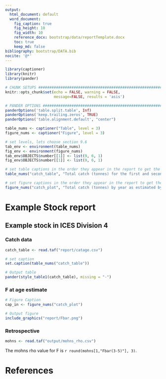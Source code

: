 ```yaml
---
output:
  html_document: default
  word_document:
    fig_caption: true
    fig_height: 10
    fig_width: 10
    reference_docx: bootstrap/data/reportTemplate.docx
    toc: true
    keep_md: false
bibliography: bootstrap/DATA.bib
nocite: '@*'
---
```


```r
library(captioner)
library(knitr)
library(pander)
```

```r
# CHUNK SETUPS #################################################################
knitr::opts_chunk$set(echo = FALSE, warning = FALSE,
                      message=FALSE, results = 'asis')
```

```r
# PANDER OPTIONS ##############################################################
panderOptions('table.split.table', Inf)
panderOptions('keep.trailing.zeros', TRUE)
panderOptions('table.alignment.default', "center")
```

```r
table_nums <- captioner("Table", level = 3)
figure_nums <- captioner("Figure", level = 3)

# set levels, lets choose section 9.6
tab_env <- environment(table_nums)
fig_env <- environment(figure_nums)
tab_env$OBJECTS$number[[1]] <- list(9, 6, 1)
fig_env$OBJECTS$number[[1]] <- list(9, 6, 1)

# set table captions in the order they appear in the report to get the numbering correct
table_nums("catch_table", "Total catch (tonnes) for the first and second half of the year as estimated by ICES")

# set figure captions in the order they appear in the report to get the numbering correct
figure_nums("catch_plot", "Total catch (tonnes) by year as estimated by ICES.")
```



# Example Stock report

## Example stock in ICES Division 4

### Catch data

```r
catch_table <- read.taf("report/catage.csv")

# set caption
set.caption(table_nums("catch_table"))

# Output table
pander(style_table1(catch_table), missing = "-")
```


### F at age estimate

```r
# Figure Caption
cap_in <- figure_nums("catch_plot")

# Output figure
include_graphics("report/Fbar.png")
```

### Retrospective

```r
mohns <- read.taf("output/mohns_rho.csv")
```

The mohns rho value for F is `r round(mohns[1,"Fbar(3-5)"], 3)`.


# References

<div id="refs"></div>
